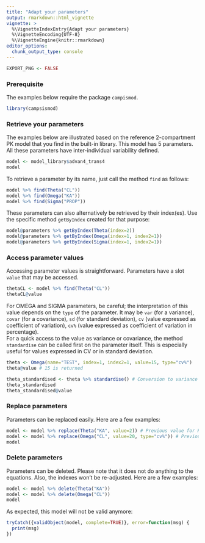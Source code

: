 ---
title: "Adapt your parameters"
output: rmarkdown::html_vignette
vignette: >
  %\VignetteIndexEntry{Adapt your parameters}
  %\VignetteEncoding{UTF-8}
  %\VignetteEngine{knitr::rmarkdown}
editor_options: 
  chunk_output_type: console
---

```{r, echo=FALSE, warning=FALSE, message=FALSE, results='hide'}
EXPORT_PNG <- FALSE
```

### Prerequisite

The examples below require the package `campismod`.

```{r echo=TRUE, warning=FALSE, message=FALSE}
library(campsismod)
```

### Retrieve your parameters

The examples below are illustrated based on the reference 2-compartment PK model that you find in the built-in library. This model has 5 parameters. All these parameters have inter-individual variability defined.

```{r}
model <- model_library$advan4_trans4
model
```

To retrieve a parameter by its name, just call the method `find` as follows:

```{r}
model %>% find(Theta("CL"))
model %>% find(Omega("KA"))
model %>% find(Sigma("PROP"))
```

These parameters can also alternatively be retrieved by their index(es). Use the specific method `getByIndex` created for that purpose:

```{r}
model@parameters %>% getByIndex(Theta(index=2))
model@parameters %>% getByIndex(Omega(index=1, index2=1))
model@parameters %>% getByIndex(Sigma(index=1, index2=1))
```

### Access parameter values

Accessing parameter values is straightforward. Parameters have a slot `value` that may be accessed.

```{r}
thetaCL <- model %>% find(Theta("CL"))
thetaCL@value
```

For OMEGA and SIGMA parameters, be careful; the interpretation of this value depends on the `type` of the parameter. It may be `var` (for a variance), `covar` (for a covariance), `sd` (for standard deviation), `cv` (value expressed as coefficient of variation), `cv%` (value expressed as coefficient of variation in percentage).  
For a quick access to the value as variance or covariance, the method `standardise` can be called first on the parameter itself. This is especially useful for values expressed in CV or in standard deviation.

```{r}
theta <- Omega(name="TEST", index=1, index2=1, value=15, type="cv%")
theta@value # 15 is returned

theta_standardised <- theta %>% standardise() # Conversion to variance
theta_standardised 
theta_standardised@value
```

### Replace parameters

Parameters can be replaced easily. Here are a few examples:

```{r}
model <- model %>% replace(Theta("KA", value=2)) # Previous value for KA was 1
model <- model %>% replace(Omega("CL", value=20, type="cv%")) # Previous value was a variance of 0.025
model
```

### Delete parameters

Parameters can be deleted. Please note that it does not do anything to the equations. Also, the indexes won't be re-adjusted. Here are a few examples:

```{r}
model <- model %>% delete(Theta("KA"))
model <- model %>% delete(Omega("CL"))
model
```

As expected, this model will not be valid anymore:
```{r}
tryCatch({validObject(model, complete=TRUE)}, error=function(msg) {
  print(msg)
})
```
